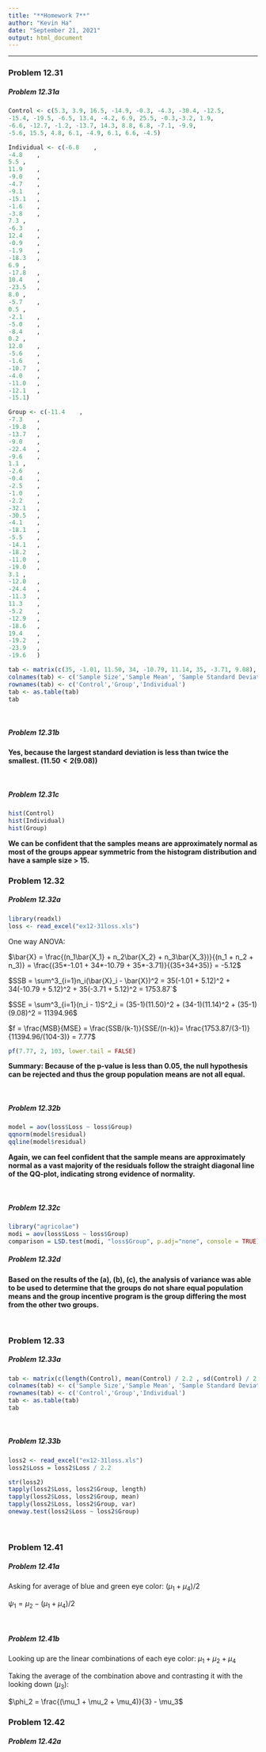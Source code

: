 ```yaml
---
title: "**Homework 7**"
author: "Kevin Ha"
date: "September 21, 2021"
output: html_document
---
```


---


### **Problem 12.31**

##### Problem 12.31a

```r
Control <- c(5.3, 3.9, 16.5, -14.9, -0.3, -4.3, -30.4, -12.5,
-15.4, -19.5, -6.5, 13.4, -4.2, 6.9, 25.5, -0.3,-3.2, 1.9,
-6.6, -12.7, -1.2, -13.7, 14.3, 8.8, 6.8, -7.1, -9.9,
-5.6, 15.5, 4.8, 6.1, -4.9, 6.1, 6.6, -4.5)

Individual <- c(-6.8	,
-4.8	,
5.5	,
11.9	,
-9.0	,
-4.7	,
-9.1	,
-15.1	,
-1.6	,
-3.8	,
7.3	,
-6.3	,
12.4	,
-0.9	,
-1.9	,
-18.3	,
6.9	,
-17.8	,
10.4	,
-23.5	,
8.0	,
-5.7	,
0.5	,
-2.1	,
-5.0	,
-8.4	,
0.2	,
12.0	,
-5.6	,
-1.6	,
-10.7	,
-4.0	,
-11.0	,
-12.1	,
-15.1)

Group <- c(-11.4	,
-7.3	,
-19.8	,
-13.7	,
-9.0	,
-22.4	,
-9.6	,
1.1	,
-2.6	,
-0.4	,
-2.5	,
-1.0	,
-2.2	,
-32.1	,
-30.5	,
-4.1	,
-18.1	,
-5.5	,
-14.1	,
-18.2	,
-11.0	,
-19.0	,
3.1	,
-12.0	,
-24.4	,
-11.3	,
11.3	,
-5.2	,
-12.9	,
-18.6	,
19.4	,
-19.2	,
-23.9	,
-19.6	)

tab <- matrix(c(35, -1.01, 11.50, 34, -10.79, 11.14, 35, -3.71, 9.08), ncol=3, byrow=TRUE)
colnames(tab) <- c('Sample Size','Sample Mean', 'Sample Standard Deviation')
rownames(tab) <- c('Control','Group','Individual')
tab <- as.table(tab)
tab

```

\

##### Problem 12.31b

**Yes, because the largest standard deviation is less than twice the smallest. $(11.50 < 2(9.08))$**

\

##### Problem 12.31c

```r

hist(Control)
hist(Individual)
hist(Group)

```

**We can be confident that the samples means are approximately normal as most of the groups appear symmetric from the histogram distribution and have a sample size > 15.**

### **Problem 12.32**
##### Problem 12.32a

```r
library(readxl)
loss <- read_excel("ex12-31loss.xls")
```

One way ANOVA:

$\bar{X} = \frac{(n_1\bar{X_1} + n_2\bar{X_2} + n_3\bar{X_3})}{(n_1 + n_2 + n_3)} = \frac{(35*-1.01 + 34*-10.79 + 35*-3.71)}{(35+34+35)} = -5.12$ 

$SSB = \sum^3_{i=1}n_i(\bar{X}_i - \bar{X})^2 = 35(-1.01 + 5.12)^2 + 34(-10.79 + 5.12)^2 + 35(-3.71 + 5.12)^2 = 1753.87`$

$SSE = \sum^3_{i=1}(n_i - 1)S^2_i = (35-1)(11.50)^2 + (34-1)(11.14)^2 + (35-1)(9.08)^2 = 11394.96$

$f = \frac{MSB}{MSE} = \frac{SSB/(k-1)}{SSE/(n-k)}= \frac{1753.87/(3-1)}{11394.96/(104-3)} = 7.77$

```r
pf(7.77, 2, 103, lower.tail = FALSE)
```

<!-- str(loss) -->
<!-- attach(loss) -->
<!-- tapply(loss$Loss, loss$Group, length) -->
<!-- tapply(loss$Loss, loss$Group, mean) -->
<!-- tapply(loss$Loss, loss$Group, var) -->
<!-- oneway.test(loss$Loss ~ loss$Group) -->

**Summary: Because of the p-value is less than 0.05, the null hypothesis can be rejected and thus the group population means are not all equal.**

\

##### Problem 12.32b
```r
model = aov(loss$Loss ~ loss$Group)
qqnorm(model$residual)
qqline(model$residual)
```

**Again, we can feel confident that the sample means are approximately normal as a vast majority of the residuals follow the straight diagonal line of the QQ-plot, indicating strong evidence of normality.**

\

##### Problem 12.32c
```r
library("agricolae")
modi = aov(loss$Loss ~ loss$Group)
comparison = LSD.test(modi, "loss$Group", p.adj="none", console = TRUE)
```

##### Problem 12.32d

**Based on the results of the (a), (b), (c), the analysis of variance was able to be used to determine that the groups do not share equal population means and the group incentive program is the group differing the most from the other two groups.**

\

### Problem 12.33

##### Problem 12.33a

```r
tab <- matrix(c(length(Control), mean(Control) / 2.2 , sd(Control) / 2.2, length(Group), mean(Group) / 2.2, sd(Group) / 2.2, length(Individual), mean(Individual) / 2.2, sd(Individual) / 2.2), ncol=3, byrow=TRUE)
colnames(tab) <- c('Sample Size','Sample Mean', 'Sample Standard Deviation')
rownames(tab) <- c('Control','Group','Individual')
tab <- as.table(tab)
tab
```

\

##### Problem 12.33b
```r
loss2 <- read_excel("ex12-31loss.xls")
loss2$Loss = loss2$Loss / 2.2

str(loss2)
tapply(loss2$Loss, loss2$Group, length)
tapply(loss2$Loss, loss2$Group, mean)
tapply(loss2$Loss, loss2$Group, var)
oneway.test(loss2$Loss ~ loss2$Group)
```

\

### Problem 12.41

##### Problem 12.41a
Asking for average of blue and green eye color: $(\mu_1 + \mu_4)/2$

$\psi_1 = \mu_2 - (\mu_1 + \mu_4) / 2$

\

##### Problem 12.41b
Looking up are the linear combinations of each eye color: $\mu_1 + \mu_2 + \mu_4$

Taking the average of the combination above and contrasting it with the looking down ($\mu_3$):

$\phi_2 = \frac{(\mu_1 + \mu_2 + \mu_4)}{3} - \mu_3$


### Problem 12.42

##### Problem 12.42a

